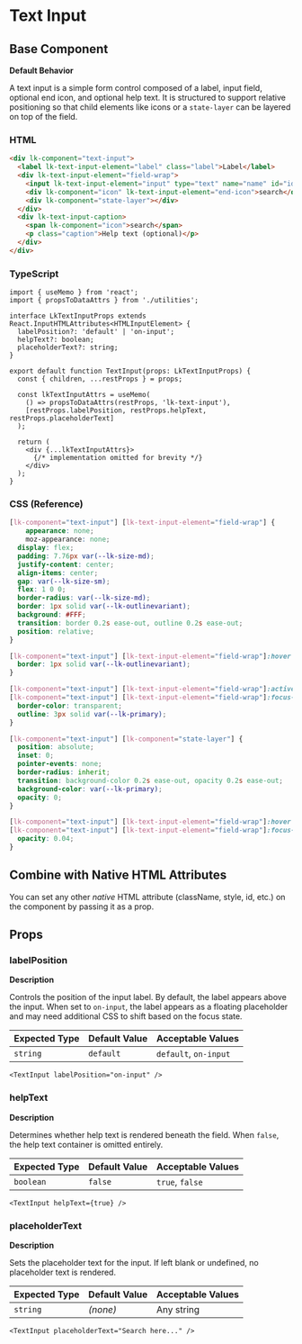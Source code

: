 # Text Input

## Base Component

**Default Behavior**

A text input is a simple form control composed of a label, input field, optional end icon, and optional help text. It is structured to support relative positioning so that child elements like icons or a `state-layer` can be layered on top of the field.

### HTML

```html
<div lk-component="text-input">
  <label lk-text-input-element="label" class="label">Label</label>
  <div lk-text-input-element="field-wrap">
    <input lk-text-input-element="input" type="text" name="name" id="id" />
    <div lk-component="icon" lk-text-input-element="end-icon">search</div>
    <div lk-component="state-layer"></div>
  </div>
  <div lk-text-input-caption>
    <span lk-component="icon">search</span>
    <p class="caption">Help text (optional)</p>
  </div>
</div>

```

### TypeScript

```tsx
import { useMemo } from 'react';
import { propsToDataAttrs } from './utilities';

interface LkTextInputProps extends React.InputHTMLAttributes<HTMLInputElement> {
  labelPosition?: 'default' | 'on-input';
  helpText?: boolean;
  placeholderText?: string;
}

export default function TextInput(props: LkTextInputProps) {
  const { children, ...restProps } = props;

  const lkTextInputAttrs = useMemo(
    () => propsToDataAttrs(restProps, 'lk-text-input'),
    [restProps.labelPosition, restProps.helpText, restProps.placeholderText]
  );

  return (
    <div {...lkTextInputAttrs}>
      {/* implementation omitted for brevity */}
    </div>
  );
}

```

### CSS (Reference)

```css
[lk-component="text-input"] [lk-text-input-element="field-wrap"] {
	appearance: none;
	moz-appearance: none;
  display: flex;
  padding: 7.76px var(--lk-size-md);
  justify-content: center;
  align-items: center;
  gap: var(--lk-size-sm);
  flex: 1 0 0;
  border-radius: var(--lk-size-md);
  border: 1px solid var(--lk-outlinevariant);
  background: #FFF;
  transition: border 0.2s ease-out, outline 0.2s ease-out;
  position: relative;
}

[lk-component="text-input"] [lk-text-input-element="field-wrap"]:hover {
  border: 1px solid var(--lk-outlinevariant);
}

[lk-component="text-input"] [lk-text-input-element="field-wrap"]:active,
[lk-component="text-input"] [lk-text-input-element="field-wrap"]:focus-within {
  border-color: transparent;
  outline: 3px solid var(--lk-primary);
}

[lk-component="text-input"] [lk-component="state-layer"] {
  position: absolute;
  inset: 0;
  pointer-events: none;
  border-radius: inherit;
  transition: background-color 0.2s ease-out, opacity 0.2s ease-out;
  background-color: var(--lk-primary);
  opacity: 0;
}

[lk-component="text-input"] [lk-text-input-element="field-wrap"]:hover [lk-component="state-layer"],
[lk-component="text-input"] [lk-text-input-element="field-wrap"]:focus-within [lk-component="state-layer"] {
  opacity: 0.04;
}

```

## Combine with Native HTML Attributes

You can set any other *native* HTML attribute (className, style, id, etc.) on the component by passing it as a prop.

## Props

### **labelPosition**

**Description**

Controls the position of the input label. By default, the label appears above the input. When set to `on-input`, the label appears as a floating placeholder and may need additional CSS to shift based on the focus state.

| **Expected Type** | **Default Value** | **Acceptable Values** |
| --- | --- | --- |
| `string` | `default` | `default`, `on-input` |

```tsx
<TextInput labelPosition="on-input" />

```

### **helpText**

**Description**

Determines whether help text is rendered beneath the field. When `false`, the help text container is omitted entirely.

| **Expected Type** | **Default Value** | **Acceptable Values** |
| --- | --- | --- |
| `boolean` | `false` | `true`, `false` |

```tsx
<TextInput helpText={true} />

```

### **placeholderText**

**Description**

Sets the placeholder text for the input. If left blank or undefined, no placeholder text is rendered.

| **Expected Type** | **Default Value** | **Acceptable Values** |
| --- | --- | --- |
| `string` | *(none)* | Any string |

```tsx
<TextInput placeholderText="Search here..." />

```
